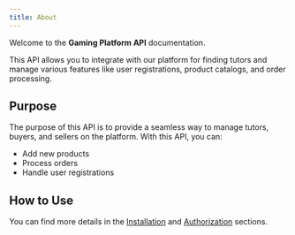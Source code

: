 ```yaml
---
title: About
---
```


Welcome to the **Gaming Platform API** documentation.

This API allows you to integrate with our platform for finding tutors and manage various features like user registrations, product catalogs, and order processing.

## Purpose

The purpose of this API is to provide a seamless way to manage tutors, buyers, and sellers on the platform. With this API, you can:
- Add new products
- Process orders
- Handle user registrations

## How to Use

You can find more details in the [Installation](installation.md) and [Authorization](authorization.md) sections.
